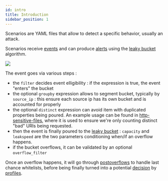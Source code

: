 ```yaml
---
id: intro
title: Introduction
sidebar_position: 1
---
```




Scenarios are YAML files that allow to detect a specific behavior, usually an attack.

Scenarios receive [events](/docs/v1.0/concepts#events) and can produce [alerts](/docs/v1.0/concepts#alerts) using the [leaky bucket](https://en.wikipedia.org/wiki/Leaky_bucket) algorithm.

<div style={{display: 'flex'}}>
    <div style={{textAlign: 'center', flex: '1'}}>
    <img src={useBaseUrl('/img/bucket-diagram.png')} />
    </div>
</div>

The event goes via various steps :
 - the `filter` decides event elligibility : if the expression is true, the event "enters" the bucket
 - the optional `groupby` expression allows to segment bucket, typically by `source_ip` : this ensure each source ip has its own bucket and is accounted for properly
 - the optional `distinct` expression can avoid item with duplicated properties being poured. An example usage can be found in [http-sensitive-files](https://hub.crowdsec.net/author/crowdsecurity/configurations/http-sensitive-files), where it is used to ensure we're only counting distinct "bad" URIs being requested.
 - then the event is finally poured to the [leaky bucket](https://en.wikipedia.org/wiki/Leaky_bucket) : `capacity` and `leakspeed` are the two parameters conditioning when/if an overflow happens.
 - if the bucket overflows, it can be validated by an optional `overflow_filter`


Once an overflow happens, it will go through [postoverflows]({{TBD}}) to handle last chance whitelists, before being finally turned into a potential [decision](/docs/v1.0/concepts#decisions) by [profiles](/docs/v1.0/profiles/intro).


